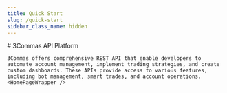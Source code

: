 ```yaml
---
title: Quick Start
slug: /quick-start
sidebar_class_name: hidden
---
```



<HomePageContainer>
    # 3Commas API Platform

    3Commas offers comprehensive REST API that enable developers to automate account management, implement trading strategies, and create custom dashboards. These APIs provide access to various features, including bot management, smart trades, and account operations.
    <HomePageWrapper />
</HomePageContainer>
